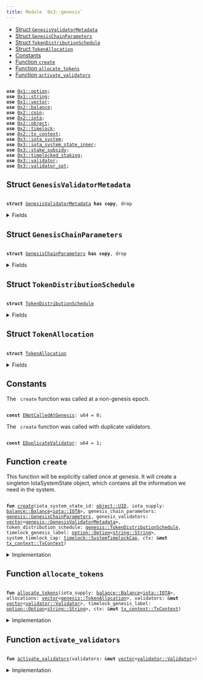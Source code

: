 ```yaml
---
title: Module `0x3::genesis`
---
```




-  [Struct `GenesisValidatorMetadata`](#0x3_genesis_GenesisValidatorMetadata)
-  [Struct `GenesisChainParameters`](#0x3_genesis_GenesisChainParameters)
-  [Struct `TokenDistributionSchedule`](#0x3_genesis_TokenDistributionSchedule)
-  [Struct `TokenAllocation`](#0x3_genesis_TokenAllocation)
-  [Constants](#@Constants_0)
-  [Function `create`](#0x3_genesis_create)
-  [Function `allocate_tokens`](#0x3_genesis_allocate_tokens)
-  [Function `activate_validators`](#0x3_genesis_activate_validators)


<pre><code>
<b>use</b> <a href="../move-stdlib/option.md#0x1_option">0x1::option</a>;
<b>use</b> <a href="../move-stdlib/string.md#0x1_string">0x1::string</a>;
<b>use</b> <a href="../move-stdlib/vector.md#0x1_vector">0x1::vector</a>;
<b>use</b> <a href="../iota-framework/balance.md#0x2_balance">0x2::balance</a>;
<b>use</b> <a href="../iota-framework/coin.md#0x2_coin">0x2::coin</a>;
<b>use</b> <a href="../iota-framework/iota.md#0x2_iota">0x2::iota</a>;
<b>use</b> <a href="../iota-framework/object.md#0x2_object">0x2::object</a>;
<b>use</b> <a href="../iota-framework/timelock.md#0x2_timelock">0x2::timelock</a>;
<b>use</b> <a href="../iota-framework/tx_context.md#0x2_tx_context">0x2::tx_context</a>;
<b>use</b> <a href="iota_system.md#0x3_iota_system">0x3::iota_system</a>;
<b>use</b> <a href="iota_system_state_inner.md#0x3_iota_system_state_inner">0x3::iota_system_state_inner</a>;
<b>use</b> <a href="stake_subsidy.md#0x3_stake_subsidy">0x3::stake_subsidy</a>;
<b>use</b> <a href="timelocked_staking.md#0x3_timelocked_staking">0x3::timelocked_staking</a>;
<b>use</b> <a href="validator.md#0x3_validator">0x3::validator</a>;
<b>use</b> <a href="validator_set.md#0x3_validator_set">0x3::validator_set</a>;
</code></pre>



<Link id="0x3_genesis_GenesisValidatorMetadata"></Link>

## Struct `GenesisValidatorMetadata`



<pre><code>
<b>struct</b> <a href="genesis.md#0x3_genesis_GenesisValidatorMetadata">GenesisValidatorMetadata</a> <b>has</b> <b>copy</b>, drop
</code></pre>



<details>
<summary>Fields</summary>


<dl>
<dt>
<code>
name: <a href="../move-stdlib/vector.md#0x1_vector">vector</a>&lt;u8&gt;</code>
</dt>
<dd>

</dd>
<dt>
<code>
description: <a href="../move-stdlib/vector.md#0x1_vector">vector</a>&lt;u8&gt;</code>
</dt>
<dd>

</dd>
<dt>
<code>
image_url: <a href="../move-stdlib/vector.md#0x1_vector">vector</a>&lt;u8&gt;</code>
</dt>
<dd>

</dd>
<dt>
<code>
project_url: <a href="../move-stdlib/vector.md#0x1_vector">vector</a>&lt;u8&gt;</code>
</dt>
<dd>

</dd>
<dt>
<code>
iota_address: <b>address</b></code>
</dt>
<dd>

</dd>
<dt>
<code>
gas_price: u64</code>
</dt>
<dd>

</dd>
<dt>
<code>
commission_rate: u64</code>
</dt>
<dd>

</dd>
<dt>
<code>
protocol_public_key: <a href="../move-stdlib/vector.md#0x1_vector">vector</a>&lt;u8&gt;</code>
</dt>
<dd>

</dd>
<dt>
<code>
proof_of_possession: <a href="../move-stdlib/vector.md#0x1_vector">vector</a>&lt;u8&gt;</code>
</dt>
<dd>

</dd>
<dt>
<code>
network_public_key: <a href="../move-stdlib/vector.md#0x1_vector">vector</a>&lt;u8&gt;</code>
</dt>
<dd>

</dd>
<dt>
<code>
worker_public_key: <a href="../move-stdlib/vector.md#0x1_vector">vector</a>&lt;u8&gt;</code>
</dt>
<dd>

</dd>
<dt>
<code>
network_address: <a href="../move-stdlib/vector.md#0x1_vector">vector</a>&lt;u8&gt;</code>
</dt>
<dd>

</dd>
<dt>
<code>
p2p_address: <a href="../move-stdlib/vector.md#0x1_vector">vector</a>&lt;u8&gt;</code>
</dt>
<dd>

</dd>
<dt>
<code>
primary_address: <a href="../move-stdlib/vector.md#0x1_vector">vector</a>&lt;u8&gt;</code>
</dt>
<dd>

</dd>
<dt>
<code>
worker_address: <a href="../move-stdlib/vector.md#0x1_vector">vector</a>&lt;u8&gt;</code>
</dt>
<dd>

</dd>
</dl>


</details>

<Link id="0x3_genesis_GenesisChainParameters"></Link>

## Struct `GenesisChainParameters`



<pre><code>
<b>struct</b> <a href="genesis.md#0x3_genesis_GenesisChainParameters">GenesisChainParameters</a> <b>has</b> <b>copy</b>, drop
</code></pre>



<details>
<summary>Fields</summary>


<dl>
<dt>
<code>
protocol_version: u64</code>
</dt>
<dd>

</dd>
<dt>
<code>
chain_start_timestamp_ms: u64</code>
</dt>
<dd>

</dd>
<dt>
<code>
epoch_duration_ms: u64</code>
</dt>
<dd>

</dd>
<dt>
<code>
stake_subsidy_start_epoch: u64</code>
</dt>
<dd>

</dd>
<dt>
<code>
stake_subsidy_initial_distribution_amount: u64</code>
</dt>
<dd>

</dd>
<dt>
<code>
stake_subsidy_period_length: u64</code>
</dt>
<dd>

</dd>
<dt>
<code>
stake_subsidy_decrease_rate: u16</code>
</dt>
<dd>

</dd>
<dt>
<code>
max_validator_count: u64</code>
</dt>
<dd>

</dd>
<dt>
<code>
min_validator_joining_stake: u64</code>
</dt>
<dd>

</dd>
<dt>
<code>
validator_low_stake_threshold: u64</code>
</dt>
<dd>

</dd>
<dt>
<code>
validator_very_low_stake_threshold: u64</code>
</dt>
<dd>

</dd>
<dt>
<code>
validator_low_stake_grace_period: u64</code>
</dt>
<dd>

</dd>
</dl>


</details>

<Link id="0x3_genesis_TokenDistributionSchedule"></Link>

## Struct `TokenDistributionSchedule`



<pre><code>
<b>struct</b> <a href="genesis.md#0x3_genesis_TokenDistributionSchedule">TokenDistributionSchedule</a>
</code></pre>



<details>
<summary>Fields</summary>


<dl>
<dt>
<code>
stake_subsidy_fund_nanos: u64</code>
</dt>
<dd>

</dd>
<dt>
<code>
allocations: <a href="../move-stdlib/vector.md#0x1_vector">vector</a>&lt;<a href="genesis.md#0x3_genesis_TokenAllocation">genesis::TokenAllocation</a>&gt;</code>
</dt>
<dd>

</dd>
</dl>


</details>

<Link id="0x3_genesis_TokenAllocation"></Link>

## Struct `TokenAllocation`



<pre><code>
<b>struct</b> <a href="genesis.md#0x3_genesis_TokenAllocation">TokenAllocation</a>
</code></pre>



<details>
<summary>Fields</summary>


<dl>
<dt>
<code>
recipient_address: <b>address</b></code>
</dt>
<dd>

</dd>
<dt>
<code>
amount_nanos: u64</code>
</dt>
<dd>

</dd>
<dt>
<code>
staked_with_validator: <a href="../move-stdlib/option.md#0x1_option_Option">option::Option</a>&lt;<b>address</b>&gt;</code>
</dt>
<dd>
 Indicates if this allocation should be staked at genesis and with which validator
</dd>
<dt>
<code>
staked_with_timelock_expiration: <a href="../move-stdlib/option.md#0x1_option_Option">option::Option</a>&lt;u64&gt;</code>
</dt>
<dd>
 Indicates if this allocation should be staked with timelock at genesis
 and contains its timelock_expiration
</dd>
</dl>


</details>

<Link id="@Constants_0"></Link>

## Constants


<Link id="0x3_genesis_ENotCalledAtGenesis"></Link>

The <code>
create</code> function was called at a non-genesis epoch.


<pre><code>
<b>const</b> <a href="genesis.md#0x3_genesis_ENotCalledAtGenesis">ENotCalledAtGenesis</a>: u64 = 0;
</code></pre>



<Link id="0x3_genesis_EDuplicateValidator"></Link>

The <code>
create</code> function was called with duplicate validators.


<pre><code>
<b>const</b> <a href="genesis.md#0x3_genesis_EDuplicateValidator">EDuplicateValidator</a>: u64 = 1;
</code></pre>



<Link id="0x3_genesis_create"></Link>

## Function `create`

This function will be explicitly called once at genesis.
It will create a singleton IotaSystemState object, which contains
all the information we need in the system.


<pre><code>
<b>fun</b> <a href="genesis.md#0x3_genesis_create">create</a>(iota_system_state_id: <a href="../iota-framework/object.md#0x2_object_UID">object::UID</a>, iota_supply: <a href="../iota-framework/balance.md#0x2_balance_Balance">balance::Balance</a>&lt;<a href="../iota-framework/iota.md#0x2_iota_IOTA">iota::IOTA</a>&gt;, genesis_chain_parameters: <a href="genesis.md#0x3_genesis_GenesisChainParameters">genesis::GenesisChainParameters</a>, genesis_validators: <a href="../move-stdlib/vector.md#0x1_vector">vector</a>&lt;<a href="genesis.md#0x3_genesis_GenesisValidatorMetadata">genesis::GenesisValidatorMetadata</a>&gt;, token_distribution_schedule: <a href="genesis.md#0x3_genesis_TokenDistributionSchedule">genesis::TokenDistributionSchedule</a>, timelock_genesis_label: <a href="../move-stdlib/option.md#0x1_option_Option">option::Option</a>&lt;<a href="../move-stdlib/string.md#0x1_string_String">string::String</a>&gt;, system_timelock_cap: <a href="../iota-framework/timelock.md#0x2_timelock_SystemTimelockCap">timelock::SystemTimelockCap</a>, ctx: &<b>mut</b> <a href="../iota-framework/tx_context.md#0x2_tx_context_TxContext">tx_context::TxContext</a>)
</code></pre>



<details>
<summary>Implementation</summary>


<pre><code>
<b>fun</b> <a href="genesis.md#0x3_genesis_create">create</a>(
    iota_system_state_id: UID,
    <b>mut</b> iota_supply: Balance&lt;IOTA&gt;,
    genesis_chain_parameters: <a href="genesis.md#0x3_genesis_GenesisChainParameters">GenesisChainParameters</a>,
    genesis_validators: <a href="../move-stdlib/vector.md#0x1_vector">vector</a>&lt;<a href="genesis.md#0x3_genesis_GenesisValidatorMetadata">GenesisValidatorMetadata</a>&gt;,
    token_distribution_schedule: <a href="genesis.md#0x3_genesis_TokenDistributionSchedule">TokenDistributionSchedule</a>,
    timelock_genesis_label: Option&lt;String&gt;,
    system_timelock_cap: SystemTimelockCap,
    ctx: &<b>mut</b> TxContext,
) \{
    // Ensure this is only called at <a href="genesis.md#0x3_genesis">genesis</a>
    <b>assert</b>!(ctx.epoch() == 0, <a href="genesis.md#0x3_genesis_ENotCalledAtGenesis">ENotCalledAtGenesis</a>);

    <b>let</b> <a href="genesis.md#0x3_genesis_TokenDistributionSchedule">TokenDistributionSchedule</a> \{
        stake_subsidy_fund_nanos,
        allocations,
    } = token_distribution_schedule;

    <b>let</b> subsidy_fund = iota_supply.split(stake_subsidy_fund_nanos);
    <b>let</b> <a href="storage_fund.md#0x3_storage_fund">storage_fund</a> = <a href="../iota-framework/balance.md#0x2_balance_zero">balance::zero</a>();

    // Create all the `Validator` structs
    <b>let</b> <b>mut</b> validators = <a href="../move-stdlib/vector.md#0x1_vector">vector</a>[];
    <b>let</b> count = genesis_validators.length();
    <b>let</b> <b>mut</b> i = 0;
    <b>while</b> (i &lt; count) \{
        <b>let</b> <a href="genesis.md#0x3_genesis_GenesisValidatorMetadata">GenesisValidatorMetadata</a> \{
            name,
            description,
            image_url,
            project_url,
            iota_address,
            gas_price,
            commission_rate,
            protocol_public_key,
            proof_of_possession,
            network_public_key,
            worker_public_key,
            network_address,
            p2p_address,
            primary_address,
            worker_address,
        } = genesis_validators[i];

        <b>let</b> <a href="validator.md#0x3_validator">validator</a> = <a href="validator.md#0x3_validator_new">validator::new</a>(
            iota_address,
            protocol_public_key,
            network_public_key,
            worker_public_key,
            proof_of_possession,
            name,
            description,
            image_url,
            project_url,
            network_address,
            p2p_address,
            primary_address,
            worker_address,
            gas_price,
            commission_rate,
            ctx
        );

        // Ensure that each <a href="validator.md#0x3_validator">validator</a> is unique
        <b>assert</b>!(
            !<a href="validator_set.md#0x3_validator_set_is_duplicate_validator">validator_set::is_duplicate_validator</a>(&validators, &<a href="validator.md#0x3_validator">validator</a>),
            <a href="genesis.md#0x3_genesis_EDuplicateValidator">EDuplicateValidator</a>,
        );

        validators.push_back(<a href="validator.md#0x3_validator">validator</a>);

        i = i + 1;
    };

    // Allocate tokens and staking operations
    <a href="genesis.md#0x3_genesis_allocate_tokens">allocate_tokens</a>(
        iota_supply,
        allocations,
        &<b>mut</b> validators,
        timelock_genesis_label,
        ctx
    );

    // Activate all validators
    <a href="genesis.md#0x3_genesis_activate_validators">activate_validators</a>(&<b>mut</b> validators);

    <b>let</b> system_parameters = <a href="iota_system_state_inner.md#0x3_iota_system_state_inner_create_system_parameters">iota_system_state_inner::create_system_parameters</a>(
        genesis_chain_parameters.epoch_duration_ms,
        genesis_chain_parameters.stake_subsidy_start_epoch,

        // Validator committee parameters
        genesis_chain_parameters.max_validator_count,
        genesis_chain_parameters.min_validator_joining_stake,
        genesis_chain_parameters.validator_low_stake_threshold,
        genesis_chain_parameters.validator_very_low_stake_threshold,
        genesis_chain_parameters.validator_low_stake_grace_period,

        ctx,
    );

    <b>let</b> <a href="stake_subsidy.md#0x3_stake_subsidy">stake_subsidy</a> = <a href="stake_subsidy.md#0x3_stake_subsidy_create">stake_subsidy::create</a>(
        subsidy_fund,
        genesis_chain_parameters.stake_subsidy_initial_distribution_amount,
        genesis_chain_parameters.stake_subsidy_period_length,
        genesis_chain_parameters.stake_subsidy_decrease_rate,
        ctx,
    );

    <a href="iota_system.md#0x3_iota_system_create">iota_system::create</a>(
        iota_system_state_id,
        validators,
        <a href="storage_fund.md#0x3_storage_fund">storage_fund</a>,
        genesis_chain_parameters.protocol_version,
        genesis_chain_parameters.chain_start_timestamp_ms,
        system_parameters,
        <a href="stake_subsidy.md#0x3_stake_subsidy">stake_subsidy</a>,
        system_timelock_cap,
        ctx,
    );
}
</code></pre>



</details>

<Link id="0x3_genesis_allocate_tokens"></Link>

## Function `allocate_tokens`



<pre><code>
<b>fun</b> <a href="genesis.md#0x3_genesis_allocate_tokens">allocate_tokens</a>(iota_supply: <a href="../iota-framework/balance.md#0x2_balance_Balance">balance::Balance</a>&lt;<a href="../iota-framework/iota.md#0x2_iota_IOTA">iota::IOTA</a>&gt;, allocations: <a href="../move-stdlib/vector.md#0x1_vector">vector</a>&lt;<a href="genesis.md#0x3_genesis_TokenAllocation">genesis::TokenAllocation</a>&gt;, validators: &<b>mut</b> <a href="../move-stdlib/vector.md#0x1_vector">vector</a>&lt;<a href="validator.md#0x3_validator_Validator">validator::Validator</a>&gt;, timelock_genesis_label: <a href="../move-stdlib/option.md#0x1_option_Option">option::Option</a>&lt;<a href="../move-stdlib/string.md#0x1_string_String">string::String</a>&gt;, ctx: &<b>mut</b> <a href="../iota-framework/tx_context.md#0x2_tx_context_TxContext">tx_context::TxContext</a>)
</code></pre>



<details>
<summary>Implementation</summary>


<pre><code>
<b>fun</b> <a href="genesis.md#0x3_genesis_allocate_tokens">allocate_tokens</a>(
    <b>mut</b> iota_supply: Balance&lt;IOTA&gt;,
    <b>mut</b> allocations: <a href="../move-stdlib/vector.md#0x1_vector">vector</a>&lt;<a href="genesis.md#0x3_genesis_TokenAllocation">TokenAllocation</a>&gt;,
    validators: &<b>mut</b> <a href="../move-stdlib/vector.md#0x1_vector">vector</a>&lt;Validator&gt;,
    timelock_genesis_label: Option&lt;String&gt;,
    ctx: &<b>mut</b> TxContext,
) \{

    <b>while</b> (!allocations.is_empty()) \{
        <b>let</b> <a href="genesis.md#0x3_genesis_TokenAllocation">TokenAllocation</a> \{
            recipient_address,
            amount_nanos,
            staked_with_validator,
            staked_with_timelock_expiration,
        } = allocations.pop_back();

        <b>let</b> allocation_balance = iota_supply.split(amount_nanos);

        <b>if</b> (staked_with_validator.is_some()) \{
            <b>let</b> validator_address = staked_with_validator.destroy_some();
            <b>let</b> <a href="validator.md#0x3_validator">validator</a> = <a href="validator_set.md#0x3_validator_set_get_validator_mut">validator_set::get_validator_mut</a>(
                validators, validator_address
            );
            <b>if</b> (staked_with_timelock_expiration.is_some()) \{
                <b>let</b> timelock_expiration = staked_with_timelock_expiration.destroy_some();
                <a href="timelocked_staking.md#0x3_timelocked_staking_request_add_stake_at_genesis">timelocked_staking::request_add_stake_at_genesis</a>(
                    <a href="validator.md#0x3_validator">validator</a>,
                    allocation_balance,
                    recipient_address,
                    timelock_expiration,
                    timelock_genesis_label,
                    ctx
                );
            } <b>else</b> \{
                <a href="validator.md#0x3_validator">validator</a>.request_add_stake_at_genesis(
                    allocation_balance,
                    recipient_address,
                    ctx
                );
            }
        } <b>else</b> \{
            <a href="../iota-framework/iota.md#0x2_iota_transfer">iota::transfer</a>(
                allocation_balance.into_coin(ctx),
                recipient_address,
            );
        };
    };
    allocations.destroy_empty();

    // Provided allocations must fully allocate the iota_supply and there
    // should be none left at this point.
    iota_supply.destroy_zero();
}
</code></pre>



</details>

<Link id="0x3_genesis_activate_validators"></Link>

## Function `activate_validators`



<pre><code>
<b>fun</b> <a href="genesis.md#0x3_genesis_activate_validators">activate_validators</a>(validators: &<b>mut</b> <a href="../move-stdlib/vector.md#0x1_vector">vector</a>&lt;<a href="validator.md#0x3_validator_Validator">validator::Validator</a>&gt;)
</code></pre>



<details>
<summary>Implementation</summary>


<pre><code>
<b>fun</b> <a href="genesis.md#0x3_genesis_activate_validators">activate_validators</a>(validators: &<b>mut</b> <a href="../move-stdlib/vector.md#0x1_vector">vector</a>&lt;Validator&gt;) \{
    // Activate all <a href="genesis.md#0x3_genesis">genesis</a> validators
    <b>let</b> count = validators.length();
    <b>let</b> <b>mut</b> i = 0;
    <b>while</b> (i &lt; count) \{
        <b>let</b> <a href="validator.md#0x3_validator">validator</a> = &<b>mut</b> validators[i];
        <a href="validator.md#0x3_validator">validator</a>.activate(0);

        i = i + 1;
    };

}
</code></pre>



</details>
